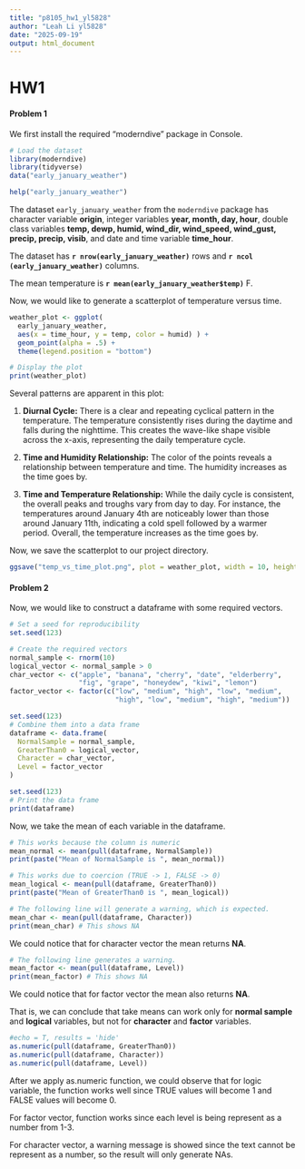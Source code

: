 ```yaml
---
title: "p8105_hw1_yl5828"
author: "Leah Li yl5828"
date: "2025-09-19"
output: html_document
---
```


# HW1

#### Problem 1

We first install the required "moderndive" package in Console.

```r
# Load the dataset
library(moderndive)
library(tidyverse)
data("early_january_weather")
```

```r
help("early_january_weather")
```

The dataset `early_january_weather` from the `moderndive` package has character variable **origin**, integer variables **year, month, day, hour**, double class variables **temp, dewp, humid, wind_dir, wind_speed, wind_gust, precip, precip, visib**, and date and time variable **time_hour**. 

The dataset has **`r nrow(early_january_weather) `** rows and **`r ncol (early_january_weather)`** columns. 

The mean temperature is **`r mean(early_january_weather$temp)`** F.


Now, we would like to generate a scatterplot of temperature versus time.

```r
weather_plot <- ggplot(
  early_january_weather,
  aes(x = time_hour, y = temp, color = humid) ) + 
  geom_point(alpha = .5) +
  theme(legend.position = "bottom")

# Display the plot
print(weather_plot)
```
Several patterns are apparent in this plot:

1.  **Diurnal Cycle:** There is a clear and repeating cyclical pattern in the temperature. The temperature consistently rises during the daytime and falls during the nighttime. This creates the wave-like shape visible across the x-axis, representing the daily temperature cycle.

2.  **Time and Humidity Relationship:** The color of the points reveals a relationship between temperature and time. The humidity increases as the time goes by.

3.  **Time and Temperature Relationship:** While the daily cycle is consistent, the overall peaks and troughs vary from day to day. For instance, the temperatures around January 4th are noticeably lower than those around January 11th, indicating a cold spell followed by a warmer period. Overall, the temperature increases as the time goes by.

Now, we save the scatterplot to our project directory.

```r
ggsave("temp_vs_time_plot.png", plot = weather_plot, width = 10, height = 6, dpi = 300)
```



#### Problem 2

Now, we would like to construct a dataframe with some required vectors.

```r
# Set a seed for reproducibility
set.seed(123)

# Create the required vectors
normal_sample <- rnorm(10)
logical_vector <- normal_sample > 0
char_vector <- c("apple", "banana", "cherry", "date", "elderberry",
                 "fig", "grape", "honeydew", "kiwi", "lemon")
factor_vector <- factor(c("low", "medium", "high", "low", "medium",
                          "high", "low", "medium", "high", "medium"))

set.seed(123)
# Combine them into a data frame
dataframe <- data.frame(
  NormalSample = normal_sample,
  GreaterThan0 = logical_vector,
  Character = char_vector,
  Level = factor_vector
)

set.seed(123)
# Print the data frame
print(dataframe)
```

Now, we take the mean of each variable in the dataframe.

```r
# This works because the column is numeric
mean_normal <- mean(pull(dataframe, NormalSample))
print(paste("Mean of NormalSample is ", mean_normal))

# This works due to coercion (TRUE -> 1, FALSE -> 0)
mean_logical <- mean(pull(dataframe, GreaterThan0))
print(paste("Mean of GreaterThan0 is ", mean_logical))
```

```r
# The following line will generate a warning, which is expected.
mean_char <- mean(pull(dataframe, Character))
print(mean_char) # This shows NA
```
We could notice that for character vector the mean returns **NA**.

```r
# The following line generates a warning.
mean_factor <- mean(pull(dataframe, Level))
print(mean_factor) # This shows NA
```
We could notice that for factor vector the mean also returns **NA**.

That is, we can conclude that take means can work only for **normal sample** and **logical** variables, but not for **character** and **factor** variables.

```r
#echo = T, results = 'hide'
as.numeric(pull(dataframe, GreaterThan0))
as.numeric(pull(dataframe, Character))
as.numeric(pull(dataframe, Level))
```

After we apply as.numeric function, we could observe that for logic variable, the function works well since TRUE values will become 1 and FALSE values will become 0.

For factor vector, function works since each level is being represent as a number from 1-3.

For character vector, a warning message is showed since the text cannot be represent as a number, so the result will only generate NAs.



